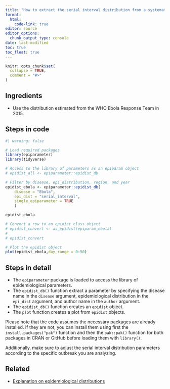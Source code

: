 ```yaml
---
title: "How to extract the serial interval distribution from a systematic review?"
format: 
  html:
    code-link: true
editor: source
editor_options: 
  chunk_output_type: console
date: last-modified
toc: true
toc_float: true
---
```


```r
knitr::opts_chunk$set(
  collapse = TRUE,
  comment = "#>"
)
```

## Ingredients

- Use the distribution estimated from the WHO Ebola Response Team in 2015.

## Steps in code

```r
#| warning: false

# Load required packages
library(epiparameter)
library(tidyverse)

# Access to the library of parameters as an epiparam object
# epidist_all <- epiparameter::epidist_db

# Filter by disease, epi_distribution, region, and year
epidist_ebola <- epiparameter::epidist_db(
    disease = "Ebola",
    epi_dist = "serial_interval",
    single_epiparameter = TRUE
    )

epidist_ebola

# Convert a row to an epidist class object
# epidist_convert <- as_epidist(epiparam_ebola)
# 
# epidist_convert

# Plot the epidist object
plot(epidist_ebola,day_range = 0:50)
```

## Steps in detail

- The `epiparameter` package is loaded to access the library of epidemiological parameters.
- The `epidist_db()` function extract a parameter by specifying the disease name in the `disease` argument, epidemiological distribution in the `epi_dist` argument, and author name in the `author` argument.
- The `epidist_db()` function creates an `epidist` object.
- The `plot` function creates a plot from `epidist` objects. 
<!-- - The `epiparam()` functions provide access to a data frame with all the names of diseases, epidemiological distribution, and authors. -->

Please note that the code assumes the necessary packages are already installed. If they are not, you can install them using first the `install.packages("pak")` function and then the `pak::pak()` function for both packages in CRAN or GitHub before loading them with `library()`. 

Additionally, make sure to adjust the serial interval distribution parameters according to the specific outbreak you are analyzing.

## Related

- [Explanation on epidemiological distributions](https://www.reconlearn.org/slides/outbreak-statistics/outbreak-statistics.html#14)

